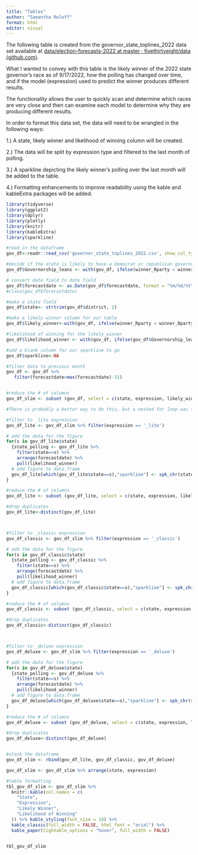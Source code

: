 ```yaml
---
title: "Tables"
author: "Samantha Roloff"
format: html
editor: visual
---
```


The following table is created from the governor_state_toplines_2022 data set available at [data/election-forecasts-2022 at master · fivethirtyeight/data (github.com)](https://github.com/fivethirtyeight/data/tree/master/election-forecasts-2022).

What I wanted to convey with this table is the likely winner of the 2022 state governor's race as of 9/17/2022, how the polling has changed over time, and if the model (expression) used to predict the winner produces different results.

The functionality allows the user to quickly scan and determine which races are very close and then can examine each model to determine why they are producing different results.

In order to format this data set, the data will need to be wrangled in the following ways:

1.) A state, likely winner and likelihood of winning column will be created.

2.) The data will be split by expression type and filtered to the last month of polling.

3.) A sparkline depicting the likely winner's polling over the last month will be added to the table.

4.) Formatting enhancements to improve readability using the kable and kableExtra packages will be added.

```r
library(tidyverse)
library(ggplot2)
library(dplyr)
library(plotly)
library(knitr)
library(kableExtra)
library(sparkline)

#read in the dataframe
gov_df<-readr::read_csv('governor_state_toplines_2022.csv', show_col_types = FALSE)

#decide if the state is likely to have a democrat or republican governor
gov_df$Governorship_leans <- with(gov_df, ifelse(winner_Rparty < winner_Dparty, 'Democrat', 'Republican'))

# convert date field to date field
gov_df$forecastdate <- as.Date(gov_df$forecastdate, format = "%m/%d/%Y" )
#class(gov_df$forecastdate)

#make a state field
gov_df$state<- strtrim(gov_df$district, 2)

#make a likely winner column for our table
gov_df$likely_winner<-with(gov_df, ifelse(winner_Rparty < winner_Dparty, gov_df$name_D1, gov_df$name_R1))

#likelihood of winning for the likely_winner
gov_df$likelihood_winner <- with(gov_df, ifelse(gov_df$Governorship_leans == 'Democrat', gov_df$winner_D1, gov_df$winner_R1))

#add a blank column for our sparkline to go
gov_df$sparkline<-NA

#filter data to previous month
gov_df <- gov_df %>%
   filter(forecastdate>max(forecastdate)-31)


#reduce the # of columns
gov_df_slim <- subset (gov_df, select = c(state, expression, likely_winner, forecastdate, likelihood_winner, sparkline))

#There is probably a better way to do this, but a nested for loop was taking WAY too long.

#filter to _lite expression
gov_df_lite <- gov_df_slim %>% filter(expression == '_lite')

# add the data for the figure
for(s in gov_df_lite$state)
  {state_polling <- gov_df_lite %>%
    filter(state==s) %>%
    arrange(forecastdate) %>%
    pull(likelihood_winner)
  # add figure to data.frame
  gov_df_lite[which(gov_df_lite$state==s),"sparkline"] <- spk_chr(state_polling)
}

#reduce the # of columns
gov_df_lite <- subset (gov_df_lite, select = c(state, expression, likely_winner, sparkline))

#drop duplicates
gov_df_lite<-distinct(gov_df_lite)



#filter to _classic expression
gov_df_classic <- gov_df_slim %>% filter(expression == '_classic')

# add the data for the figure
for(s in gov_df_classic$state)
  {state_polling <- gov_df_classic %>%
    filter(state==s) %>%
    arrange(forecastdate) %>%
    pull(likelihood_winner)
  # add figure to data.frame
  gov_df_classic[which(gov_df_classic$state==s),"sparkline"] <- spk_chr(state_polling)
}

#reduce the # of columns
gov_df_classic <- subset (gov_df_classic, select = c(state, expression, likely_winner, sparkline))

#drop duplicates
gov_df_classic<-distinct(gov_df_classic)



#filter to _deluxe expression
gov_df_deluxe <- gov_df_slim %>% filter(expression == '_deluxe')

# add the data for the figure
for(s in gov_df_deluxe$state)
  {state_polling <- gov_df_deluxe %>%
    filter(state==s) %>%
    arrange(forecastdate) %>%
    pull(likelihood_winner)
  # add figure to data.frame
  gov_df_deluxe[which(gov_df_deluxe$state==s),"sparkline"] <- spk_chr(state_polling)
}

#reduce the # of columns
gov_df_deluxe <- subset (gov_df_deluxe, select = c(state, expression, likely_winner, sparkline))

#drop duplicates
gov_df_deluxe<-distinct(gov_df_deluxe)


#stack the dataframe
gov_df_slim <- rbind(gov_df_lite, gov_df_classic, gov_df_deluxe)

gov_df_slim <- gov_df_slim %>% arrange(state, expression)

#table formatting
tbl_gov_df_slim <- gov_df_slim %>%
  knitr::kable(col.names = c(
    "State",
    "Expression",
    "Likely Winner",
    "Likelihood of Winning"
  )) %>% kable_styling(font_size = 18) %>% 
  kable_classic(full_width = FALSE, html_font = "arial") %>% 
  kable_paper(lightable_options = "hover", full_width = FALSE)


tbl_gov_df_slim


```
